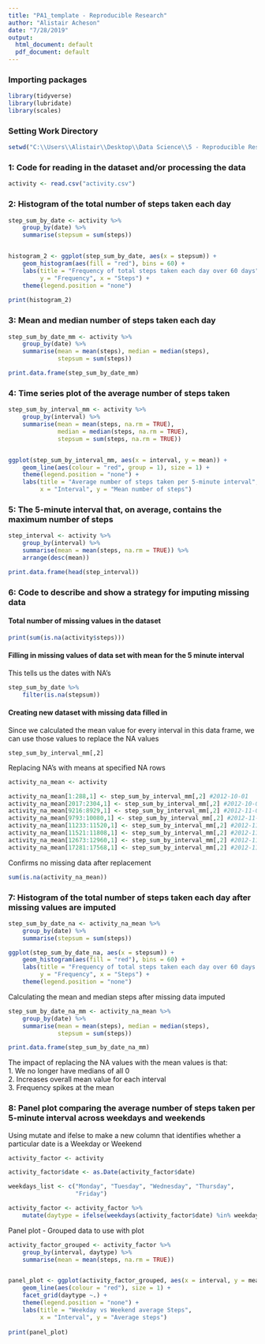 ---
title: "PA1_template - Reproducible Research"
author: "Alistair Acheson"
date: "7/28/2019"
output:
  html_document: default
  pdf_document: default
---
### Importing packages

```{r results = "hide", message = FALSE}
library(tidyverse)
library(lubridate)
library(scales)
```

### Setting Work Directory

```{r echo = TRUE}
setwd("C:\\Users\\Alistair\\Desktop\\Data Science\\5 - Reproducible Research\\Week 2")
```


### 1: Code for reading in the dataset and/or processing the data

```{r echo = TRUE}
activity <- read.csv("activity.csv")
```


### 2: Histogram of the total number of steps taken each day

```{r echo = TRUE, message = FALSE}
step_sum_by_date <- activity %>%
    group_by(date) %>%
    summarise(stepsum = sum(steps))


histogram_2 <- ggplot(step_sum_by_date, aes(x = stepsum)) +
    geom_histogram(aes(fill = "red"), bins = 60) + 
    labs(title = "Frequency of total steps taken each day over 60 days",
         y = "Frequency", x = "Steps") +
    theme(legend.position = "none")
    
print(histogram_2)    
```

### 3: Mean and median number of steps taken each day

```{r echo = TRUE}
step_sum_by_date_mm <- activity %>%
    group_by(date) %>%
    summarise(mean = mean(steps), median = median(steps),
              stepsum = sum(steps))

print.data.frame(step_sum_by_date_mm)
```


### 4: Time series plot of the average number of steps taken

```{r echo = TRUE}
step_sum_by_interval_mm <- activity %>%
    group_by(interval) %>%
    summarise(mean = mean(steps, na.rm = TRUE), 
              median = median(steps, na.rm = TRUE),
              stepsum = sum(steps, na.rm = TRUE))


ggplot(step_sum_by_interval_mm, aes(x = interval, y = mean)) +
    geom_line(aes(colour = "red", group = 1), size = 1) +
    theme(legend.position = "none") +
    labs(title = "Average number of steps taken per 5-minute interval", 
         x = "Interval", y = "Mean number of steps")
```

### 5: The 5-minute interval that, on average, contains the maximum number of steps

```{r echo = TRUE}
step_interval <- activity %>%
    group_by(interval) %>%
    summarise(mean = mean(steps, na.rm = TRUE)) %>%
    arrange(desc(mean))

print.data.frame(head(step_interval))


```

### 6: Code to describe and show a strategy for imputing missing data

#### Total number of missing values in the dataset
```{r echo = TRUE}
print(sum(is.na(activity$steps)))
```

#### Filling in missing values of data set with mean for the 5 minute interval

This tells us the dates with NA's

```{r echo = TRUE}
step_sum_by_date %>%
    filter(is.na(stepsum))
```

#### Creating new dataset with missing data filled in

Since we calculated the mean value for every interval in this data frame, we can use those values to replace the NA values
```
step_sum_by_interval_mm[,2] 
``` 

Replacing NA's with means at specified NA rows
```{r echo = TRUE}
activity_na_mean <- activity

activity_na_mean[1:288,1] <- step_sum_by_interval_mm[,2] #2012-10-01
activity_na_mean[2017:2304,1] <- step_sum_by_interval_mm[,2] #2012-10-08
activity_na_mean[9216:8929,1] <- step_sum_by_interval_mm[,2] #2012-11-01
activity_na_mean[9793:10080,1] <- step_sum_by_interval_mm[,2] #2012-11-04
activity_na_mean[11233:11520,1] <- step_sum_by_interval_mm[,2] #2012-11-09
activity_na_mean[11521:11808,1] <- step_sum_by_interval_mm[,2] #2012-11-10
activity_na_mean[12673:12960,1] <- step_sum_by_interval_mm[,2] #2012-11-14
activity_na_mean[17281:17568,1] <- step_sum_by_interval_mm[,2] #2012-11-30
```

Confirms no missing data after replacement
```{r echo = TRUE}
sum(is.na(activity_na_mean))
```


### 7: Histogram of the total number of steps taken each day after missing values are imputed

```{r echo = TRUE}
step_sum_by_date_na <- activity_na_mean %>%
    group_by(date) %>%
    summarise(stepsum = sum(steps))

ggplot(step_sum_by_date_na, aes(x = stepsum)) +
    geom_histogram(aes(fill = "red"), bins = 60) + 
    labs(title = "Frequency of total steps taken each day over 60 days - Missing data imputed",
         y = "Frequency", x = "Steps") +
    theme(legend.position = "none")
```

Calculating the mean and median steps after missing data imputed

```{r echo = TRUE}
step_sum_by_date_na_mm <- activity_na_mean %>%
    group_by(date) %>%
    summarise(mean = mean(steps), median = median(steps),
              stepsum = sum(steps))

print.data.frame(step_sum_by_date_na_mm)
```


The impact of replacing the NA values with the mean values is that:  
1. We no longer have medians of all 0  
2. Increases overall mean value for each interval  
3. Frequency spikes at the mean  

  
  
### 8: Panel plot comparing the average number of steps taken per 5-minute interval across weekdays and weekends


Using mutate and ifelse to make a new column that identifies whether a particular date is a Weekday or Weekend

```{r echo = TRUE}
activity_factor <- activity

activity_factor$date <- as.Date(activity_factor$date)

weekdays_list <- c("Monday", "Tuesday", "Wednesday", "Thursday",
                   "Friday")

activity_factor <- activity_factor %>%
    mutate(daytype = ifelse(weekdays(activity_factor$date) %in% weekdays_list, "Weekday", "Weekend"))
```


Panel plot - Grouped data to use with plot

```{r echo = TRUE}
activity_factor_grouped <- activity_factor %>%
    group_by(interval, daytype) %>%
    summarise(mean = mean(steps, na.rm = TRUE))


panel_plot <- ggplot(activity_factor_grouped, aes(x = interval, y = mean)) +
    geom_line(aes(colour = "red"), size = 1) +
    facet_grid(daytype ~.) +
    theme(legend.position = "none") +
    labs(title = "Weekday vs Weekend average Steps", 
         x = "Interval", y = "Average steps")
         
print(panel_plot)
```

